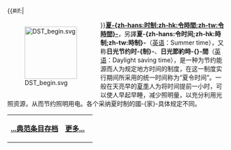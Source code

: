 {{#if:{{{image}}}|<div style="float:left;margin-right:1em">[[Image:DST_begin.svg|120px]]
</div>}}'''[[夏时制|夏-{zh-hans:时制;zh-hk:令時間;zh-tw:令時間}-]]'''，另譯'''夏-{zh-hans:令时间;zh-hk:時制;zh-tw:時制}-'''（[[英语|英语]]：Summer time），又称'''日光节约时-{制}-'''、'''日光節約時-{}-間'''（[[英语|英语]]：Daylight saving time），是一种为节约能源而人为规定地方时间的制度，在这一制度实行期间所采用的统一时间称为“夏令时间”。一般在天亮早的[[夏季|夏季]]人为将时间提前一小时，可以使人早起早睡，减少照明量，以充分利用光照资源，从而节约照明用电。各个采纳夏时制的國-{家}-具体规定不同。

{| class="noprint" width="100%"  border="0" style="padding: 0; margin: 0; background-color:transparent"
|-
|<div style="text-align:left;">'''[[Portal:社会/Featured_article|...典范条目存档]]'''</div>||
 <div style="text-align:right;margin-right:10px;margin-bottom:4px;">
'''[[夏时制|更多...]]'''
 </div >
|}<noinclude>